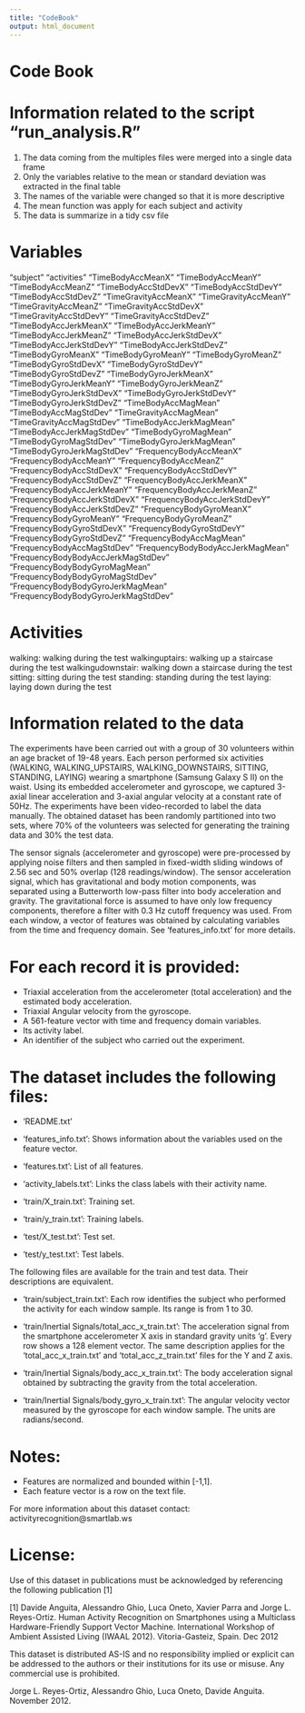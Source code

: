 ```yaml
---
title: "CodeBook"
output: html_document
---
```


# Code Book

# Information related to the script "run_analysis.R"
 
1. The data coming from the multiples files were merged into a single data frame
2. Only the variables relative to the mean or standard deviation was extracted in the final table
3. The names of the variable were changed so that it is more descriptive
4. The mean function was apply for each subject and activity
5. The data is summarize in a tidy csv file

# Variables

"subject" "activities" "TimeBodyAccMeanX" "TimeBodyAccMeanY" "TimeBodyAccMeanZ" "TimeBodyAccStdDevX" "TimeBodyAccStdDevY" "TimeBodyAccStdDevZ" "TimeGravityAccMeanX" "TimeGravityAccMeanY" "TimeGravityAccMeanZ" "TimeGravityAccStdDevX" "TimeGravityAccStdDevY" "TimeGravityAccStdDevZ" "TimeBodyAccJerkMeanX" "TimeBodyAccJerkMeanY" "TimeBodyAccJerkMeanZ" "TimeBodyAccJerkStdDevX" "TimeBodyAccJerkStdDevY" "TimeBodyAccJerkStdDevZ" "TimeBodyGyroMeanX" "TimeBodyGyroMeanY" "TimeBodyGyroMeanZ" "TimeBodyGyroStdDevX" "TimeBodyGyroStdDevY" "TimeBodyGyroStdDevZ" "TimeBodyGyroJerkMeanX" "TimeBodyGyroJerkMeanY" "TimeBodyGyroJerkMeanZ" "TimeBodyGyroJerkStdDevX" "TimeBodyGyroJerkStdDevY" "TimeBodyGyroJerkStdDevZ" "TimeBodyAccMagMean" "TimeBodyAccMagStdDev" "TimeGravityAccMagMean" "TimeGravityAccMagStdDev" "TimeBodyAccJerkMagMean" "TimeBodyAccJerkMagStdDev" "TimeBodyGyroMagMean" "TimeBodyGyroMagStdDev" "TimeBodyGyroJerkMagMean" "TimeBodyGyroJerkMagStdDev" "FrequencyBodyAccMeanX" "FrequencyBodyAccMeanY" "FrequencyBodyAccMeanZ" "FrequencyBodyAccStdDevX" "FrequencyBodyAccStdDevY" "FrequencyBodyAccStdDevZ" "FrequencyBodyAccJerkMeanX" "FrequencyBodyAccJerkMeanY" "FrequencyBodyAccJerkMeanZ" "FrequencyBodyAccJerkStdDevX" "FrequencyBodyAccJerkStdDevY" "FrequencyBodyAccJerkStdDevZ" "FrequencyBodyGyroMeanX" "FrequencyBodyGyroMeanY" "FrequencyBodyGyroMeanZ" "FrequencyBodyGyroStdDevX" "FrequencyBodyGyroStdDevY" "FrequencyBodyGyroStdDevZ" "FrequencyBodyAccMagMean" "FrequencyBodyAccMagStdDev" "FrequencyBodyBodyAccJerkMagMean" "FrequencyBodyBodyAccJerkMagStdDev" "FrequencyBodyBodyGyroMagMean" "FrequencyBodyBodyGyroMagStdDev" "FrequencyBodyBodyGyroJerkMagMean" "FrequencyBodyBodyGyroJerkMagStdDev"

# Activities

walking: walking during the test
walkinguptairs: walking up a staircase during the test
walkingudownstair: walking down a staircase during the test
sitting: sitting during the test
standing: standing during the test
laying: laying down during the test


# Information related to the data

The experiments have been carried out with a group of 30 volunteers within an age bracket of 19-48 years. Each person performed six activities (WALKING, WALKING_UPSTAIRS, WALKING_DOWNSTAIRS, SITTING, STANDING, LAYING) wearing a smartphone (Samsung Galaxy S II) on the waist. Using its embedded accelerometer and gyroscope, we captured 3-axial linear acceleration and 3-axial angular velocity at a constant rate of 50Hz. The experiments have been video-recorded to label the data manually. The obtained dataset has been randomly partitioned into two sets, where 70% of the volunteers was selected for generating the training data and 30% the test data. 

The sensor signals (accelerometer and gyroscope) were pre-processed by applying noise filters and then sampled in fixed-width sliding windows of 2.56 sec and 50% overlap (128 readings/window). The sensor acceleration signal, which has gravitational and body motion components, was separated using a Butterworth low-pass filter into body acceleration and gravity. The gravitational force is assumed to have only low frequency components, therefore a filter with 0.3 Hz cutoff frequency was used. From each window, a vector of features was obtained by calculating variables from the time and frequency domain. See 'features_info.txt' for more details. 

For each record it is provided:
======================================

- Triaxial acceleration from the accelerometer (total acceleration) and the estimated body acceleration.
- Triaxial Angular velocity from the gyroscope. 
- A 561-feature vector with time and frequency domain variables. 
- Its activity label. 
- An identifier of the subject who carried out the experiment.

The dataset includes the following files:
=========================================

- 'README.txt'

- 'features_info.txt': Shows information about the variables used on the feature vector.

- 'features.txt': List of all features.

- 'activity_labels.txt': Links the class labels with their activity name.

- 'train/X_train.txt': Training set.

- 'train/y_train.txt': Training labels.

- 'test/X_test.txt': Test set.

- 'test/y_test.txt': Test labels.

The following files are available for the train and test data. Their descriptions are equivalent. 

- 'train/subject_train.txt': Each row identifies the subject who performed the activity for each window sample. Its range is from 1 to 30. 

- 'train/Inertial Signals/total_acc_x_train.txt': The acceleration signal from the smartphone accelerometer X axis in standard gravity units 'g'. Every row shows a 128 element vector. The same description applies for the 'total_acc_x_train.txt' and 'total_acc_z_train.txt' files for the Y and Z axis. 

- 'train/Inertial Signals/body_acc_x_train.txt': The body acceleration signal obtained by subtracting the gravity from the total acceleration. 

- 'train/Inertial Signals/body_gyro_x_train.txt': The angular velocity vector measured by the gyroscope for each window sample. The units are radians/second. 

Notes: 
======
- Features are normalized and bounded within [-1,1].
- Each feature vector is a row on the text file.

For more information about this dataset contact: activityrecognition@smartlab.ws

License:
========
Use of this dataset in publications must be acknowledged by referencing the following publication [1] 

[1] Davide Anguita, Alessandro Ghio, Luca Oneto, Xavier Parra and Jorge L. Reyes-Ortiz. Human Activity Recognition on Smartphones using a Multiclass Hardware-Friendly Support Vector Machine. International Workshop of Ambient Assisted Living (IWAAL 2012). Vitoria-Gasteiz, Spain. Dec 2012

This dataset is distributed AS-IS and no responsibility implied or explicit can be addressed to the authors or their institutions for its use or misuse. Any commercial use is prohibited.

Jorge L. Reyes-Ortiz, Alessandro Ghio, Luca Oneto, Davide Anguita. November 2012.



